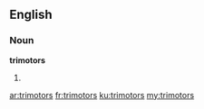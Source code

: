 ==English==

===Noun===
'''trimotors'''

# {{plural of|trimotor}}

[[ar:trimotors]]
[[fr:trimotors]]
[[ku:trimotors]]
[[my:trimotors]]